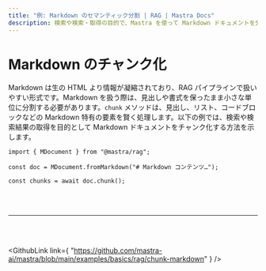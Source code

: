 ```yaml
---
title: "例: Markdown のセマンティック分割 | RAG | Mastra Docs"
description: 検索や検索・取得の目的で、Mastra を使って Markdown ドキュメントを分割する例。
---
```




# Markdown のチャンク化

Markdown は生の HTML より情報が凝縮されており、RAG パイプラインで扱いやすい形式です。Markdown を扱う際は、見出しや書式を保ったまま小さな単位に分割する必要があります。`chunk` メソッドは、見出し、リスト、コードブロックなどの Markdown 特有の要素を賢く処理します。以下の例では、検索や検索結果の取得を目的として Markdown ドキュメントをチャンク化する方法を示します。

```tsx copy
import { MDocument } from "@mastra/rag";

const doc = MDocument.fromMarkdown("# Markdown コンテンツ…");

const chunks = await doc.chunk();
```

<br />

<br />

<hr className="dark:border-[#404040] border-gray-300" />

<br />

<br />

<GithubLink
  link={
"https://github.com/mastra-ai/mastra/blob/main/examples/basics/rag/chunk-markdown"
}
/>
